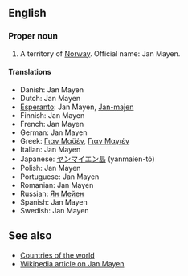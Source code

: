 ==English==
===Proper noun===

#A territory of [[Norway]].  Official name: Jan Mayen.

====Translations====
*Danish: Jan Mayen
*Dutch: Jan Mayen
*[[Esperanto]]: Jan Mayen, [[Jan-majen]]
*Finnish: Jan Mayen
*French: Jan Mayen
*German: Jan Mayen
*Greek: [[Γιαν Μαϋέν]], [[Γιαν Μαγιέν]]
*Italian: Jan Mayen
*Japanese: [[ヤンマイエン島]] (yanmaien-tō)
*Polish: Jan Mayen
*Portuguese: Jan Mayen
*Romanian: Jan Mayen
*Russian: [[Ян Мейен]]
*Spanish: Jan Mayen
*Swedish: Jan Mayen

==See also==
*[[Countries of the world]]
*[[en:Jan_Mayen|Wikipedia article on Jan Mayen]]
